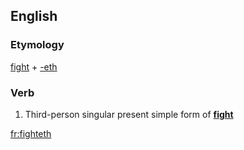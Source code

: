 ==English==

===Etymology===
[[fight]] + [[-eth]]

===Verb===
{{en-verb form}}

# {{context|archaic}} Third-person singular present simple form of '''[[fight]]'''

[[fr:fighteth]]